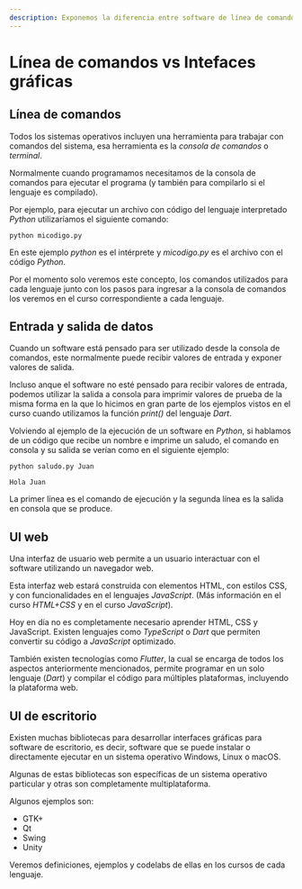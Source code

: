 ```yaml
---
description: Exponemos la diferencia entre software de línea de comandos y los que poseen interfaz gráfica completa.
---
```

# Línea de comandos vs Intefaces gráficas

## Línea de comandos

Todos los sistemas operativos incluyen una herramienta para trabajar con comandos del sistema, esa herramienta es la *consola de comandos* o *terminal*.

Normalmente cuando programamos necesitamos de la consola de comandos para ejecutar el programa (y también para compilarlo si el lenguaje es compilado).

Por ejemplo, para ejecutar un archivo con código del lenguaje interpretado *Python* utilizaríamos el siguiente comando:

```console filename="Terminal"
python micodigo.py
```

En este ejemplo *python* es el intérprete y *micodigo.py* es el archivo con el código *Python*.

Por el momento solo veremos este concepto, los comandos utilizados para cada lenguaje junto con los pasos para ingresar a la consola de comandos los veremos en el curso correspondiente a cada lenguaje.

## Entrada y salida de datos

Cuando un software está pensado para ser utilizado desde la consola de comandos, este normalmente puede recibir valores de entrada y exponer valores de salida.

Incluso anque el software no esté pensado para recibir valores de entrada, podemos utilizar la salida a consola para imprimir valores de prueba de la misma forma en la que lo hicimos en gran parte de los ejemplos vistos en el curso cuando utilizamos la función *print()* del lenguaje *Dart*.

Volviendo al ejemplo de la ejecución de un software en *Python*, si hablamos de un código que recibe un nombre e imprime un saludo, el comando en consola y su salida se verían como en el siguiente ejemplo:

```console filename="Terminal"
python saludo.py Juan
```

```plaintext filename="Terminal (Salida)"
Hola Juan
```

La primer línea es el comando de ejecución y la segunda línea es la salida en consola que se produce.

## UI web

Una interfaz de usuario web permite a un usuario interactuar con el software utilizando un navegador web.

Esta interfaz web estará construida con elementos HTML, con estilos CSS, y con funcionalidades en el lenguajes *JavaScript*. (Más información en el curso *HTML+CSS* y en el curso *JavaScript*).

Hoy en día no es completamente necesario aprender HTML, CSS y JavaScript. Existen lenguajes como *TypeScript* o *Dart* que permiten convertir su código a *JavaScript* optimizado.

También existen tecnologías como *Flutter*, la cual se encarga de todos los aspectos anteriormente mencionados, permite programar en un solo lenguaje (*Dart*) y compilar el código para múltiples plataformas, incluyendo la plataforma web.

## UI de escritorio

Existen muchas bibliotecas para desarrollar interfaces gráficas para software de escritorio, es decir, software que se puede instalar o directamente ejecutar en un sistema operativo Windows, Linux o macOS.

Algunas de estas bibliotecas son específicas de un sistema operativo particular y otras son completamente multiplataforma.

Algunos ejemplos son:

- GTK+
- Qt
- Swing
- Unity

Veremos definiciones, ejemplos y codelabs de ellas en los cursos de cada lenguaje.

